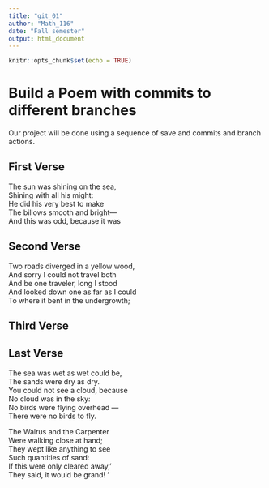 ```yaml
---
title: "git_01"
author: "Math_116"
date: "Fall semester"
output: html_document
---
```


```r
knitr::opts_chunk$set(echo = TRUE)
```
# Build a Poem with commits to different branches
Our project will be done using a sequence of save and commits and branch actions.
<!-- Do not modify or change any text in "!--" bracketed areas such as this --- these are instructions to
you, if you change any of this the git program will notice it and compromise your git merging strategy !-->

## First Verse 
<!--Put the first five lines of a poem by Lewis Carrol in this section!-->

The sun was shining on the sea,   
Shining with all his might:  
He did his very best to make   
The billows smooth and bright—  
And this was odd, because it was  
  

## Second Verse
<!--Put the first five lines of a poem by Robert Frost here!-->
 
Two roads diverged in a yellow wood,  
And sorry I could not travel both  
And be one traveler, long I stood  
And looked down one as far as I could  
To where it bent in the undergrowth;  
  
## Third Verse
<!--Put the first two verses of The Walrus and the Carpenter here!-->

## Last Verse
<!--Put a short poem of your choice 8-20 lines,here!-->
 
The sea was wet as wet could be,  
The sands were dry as dry.  
You could not see a cloud, because  
No cloud was in the sky:  
No birds were flying overhead —  
There were no birds to fly.  

The Walrus and the Carpenter  
Were walking close at hand;  
They wept like anything to see  
Such quantities of sand:  
If this were only cleared away,'  
 They said, it would be grand!  '  
   